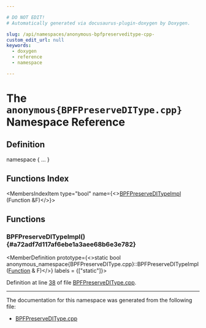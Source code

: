 ```yaml
---

# DO NOT EDIT!
# Automatically generated via docusaurus-plugin-doxygen by Doxygen.

slug: /api/namespaces/anonymous-bpfpreserveditype-cpp-
custom_edit_url: null
keywords:
  - doxygen
  - reference
  - namespace

---
```





# The `anonymous{BPFPreserveDIType.cpp}` Namespace Reference

<DoxygenPage pluginConfig={pluginConfig}>



## Definition

<CodeBlock>namespace &#123; ... &#125;</CodeBlock>

## Functions Index

<MembersIndex>

<MembersIndexItem
  type="bool"
  name={<><a href="#a72adf7d117af6ebe1a3aee68b6e3e782">BPFPreserveDITypeImpl</a> (Function &amp;F)</>}>
</MembersIndexItem>

</MembersIndex>


<SectionDefinition>

## Functions

### BPFPreserveDITypeImpl() {#a72adf7d117af6ebe1a3aee68b6e3e782}

<MemberDefinition
  prototype={<>static bool anonymous&#95;namespace&#123;BPFPreserveDIType.cpp&#125;::BPFPreserveDITypeImpl (<a href="/docs/api/classes/llvm/function">Function</a> &amp; F)</>}
  labels = {["static"]}>

Definition at line <a href="/docs/api/files/lib/lib/target/lib/target/bpf/bpfpreserveditype-cpp/#l00038">38</a> of file <a href="/docs/api/files/lib/lib/target/lib/target/bpf/bpfpreserveditype-cpp">BPFPreserveDIType.cpp</a>.
</MemberDefinition>

</SectionDefinition>

<hr/>

The documentation for this namespace was generated from the following file:

<ul>
<li><a href="/docs/api/files/lib/lib/target/lib/target/bpf/bpfpreserveditype-cpp">BPFPreserveDIType.cpp</a></li>
</ul>

</DoxygenPage>
